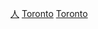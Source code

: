 {{Commonscat|People of Toronto}}

[[Category:多倫多|人]]
[[Category:安大略省各城市人物|Toronto]]
[[Category:加拿大各城市出身人物|Toronto]]